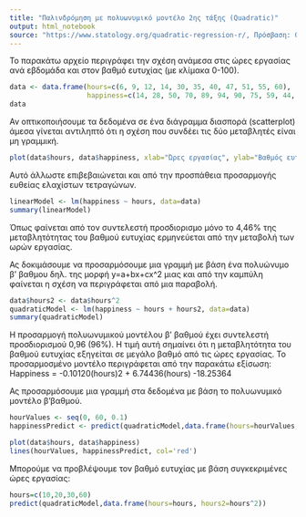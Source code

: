```yaml
---
title: "Παλινδρόμηση με πολυωνυμικό μοντέλο 2ης τάξης (Quadratic)"
output: html_notebook
source: "https://www.statology.org/quadratic-regression-r/, Πρόσβαση: 08/05/2022"
---
```


Το παρακάτω αρχείο περιγράφει την σχέση ανάμεσα στις ώρες εργασίας ανά εβδομάδα και στον βαθμό ευτυχίας (με κλίμακα 0-100).


```r
data <- data.frame(hours=c(6, 9, 12, 14, 30, 35, 40, 47, 51, 55, 60),
                   happiness=c(14, 28, 50, 70, 89, 94, 90, 75, 59, 44, 27))
data
```
Αν οπτικοποιήσουμε τα δεδομένα σε ένα διάγραμμα διασπορά (scatterplot) άμεσα γίνεται αντιληπτό ότι η σχέση που
συνδέει τις δύο μεταβλητές είναι μη γραμμική.
```r
plot(data$hours, data$happiness, xlab="Ώρες εργασίας", ylab="Βαθμός ευτυχίας")
```
Αυτό άλλωστε επιβεβαιώνεται και από την προσπάθεια προσαρμογής ευθείας ελαχίστων τετραγώνων.

```r
linearModel <- lm(happiness ~ hours, data=data)
summary(linearModel)
```
Όπως φαίνεται από τον συντελεστή προσδιορισμο μόνο το 4,46% της μεταβλητότητας του βαθμού ευτυχίας ερμηνεύεται από την μεταβολή των ωρών εργασίας.

Ας δοκιμάσουμε να προσαρμόσουμε μια γραμμή με βάση ένα πολυώνυμο β' βαθμου δηλ. της μορφή y=a+bx+cx^2 μιας και από την καμπύλη φαίνεται η σχέση να περιγράφεται από μια παραβολή.

```r
data$hours2 <- data$hours^2
quadraticModel <- lm(happiness ~ hours + hours2, data=data)
summary(quadraticModel)
```
Η προσαρμογή πολυωνυμικού μοντέλου β' βαθμού έχει συντελεστή προσδιορισμού 0,96 (96%). Η τιμή αυτή σημαίνει ότι η μεταβλητότητα του βαθμού ευτυχίας εξηγείται σε μεγάλο βαθμό από τις ώρες εργασίας. 
Το προσαρμοσμένο μοντέλο περιγράφεται από την παρακάτω εξίσωση:
Happiness = -0.10120(hours)2 + 6.74436(hours) -18.25364

Ας προσαρμόσουμε μια γραμμή στα δεδομένα με βάση το πολυωνυμικό μοντέλο β'βαθμού.
```r
hourValues <- seq(0, 60, 0.1)
happinessPredict <- predict(quadraticModel,data.frame(hours=hourValues, hours2=hourValues^2))

plot(data$hours, data$happiness)
lines(hourValues, happinessPredict, col='red')
```

Μπορούμε να προβλέψουμε τον βαθμό ευτυχίας με βάση συγκεκριμένες ώρες εργασίας:

```r
hours=c(10,20,30,60)
predict(quadraticModel,data.frame(hours=hours, hours2=hours^2))
```

